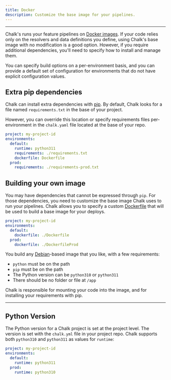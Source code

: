 ```yaml
---
title: Docker
description: Customize the base image for your pipelines.
---
```


---

Chalk's runs your feature pipelines on [Docker images](https://docs.docker.com).
If your code relies only on the resolvers and data definitions you
define, using Chalk's base image with no modification is a good option.
However, if you require additional dependencies, you'll need to specify
how to install and manage them.

You can specify build options on a per-environment basis,
and you can provide a default set of configuration for
environments that do not have explicit configuration values.

## Extra pip dependencies

Chalk can install extra dependencies with [pip](https://pypi.org/project/pip/).
By default, Chalk looks for a file named `requirements.txt` in the base
of your project.

However, you can override this location or specify requirements
files per-environment in the `chalk.yaml` file located at the base
of your repo.

```yaml
project: my-project-id
environments:
  default:
    runtime: python311
    requirements: ./requirements.txt
    dockerfile: Dockerfile
  prod:
    requirements: ./requirements-prod.txt
```

## Building your own image

You may have dependencies that cannot be expressed through `pip`.
For those dependencies, you need to customize the base image Chalk uses
to run your pipelines.
Chalk allows you to specify a custom [Dockerfile](https://docs.docker.com/engine/reference/builder/)
that will be used to build a base image for your deploys.

```yaml
project: my-project-id
environments:
  default:
    dockerfile: ./Dockerfile
  prod:
    dockerfile: ./DockerfileProd
```

You build any [Debian](https://www.debian.org/)-based
image that you like, with a few requirements:

- `python` must be on the path
- `pip` must be on the path
- The Python version can be `python310` or `python311`
- There should be no folder or file at `/app`

Chalk is responsible for mounting your code into
the image, and for installing your requirements with pip.

---

## Python Version

The Python version for a Chalk project is set at the project level.
The version is set with the `chalk.yml` file in your project repo.
Chalk supports both `python310` and `python311` as values for `runtime`:

```yaml
project: my-project-id
environments:
  default:
    runtime: python311
  prod:
    runtime: python310
```
